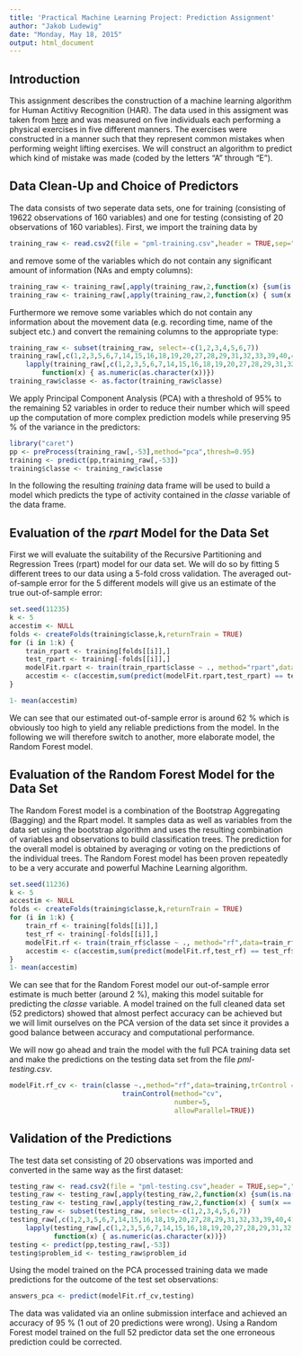 ```yaml
---
title: 'Practical Machine Learning Project: Prediction Assignment'
author: "Jakob Ludewig"
date: "Monday, May 18, 2015"
output: html_document
---
```


## Introduction

This assignment describes the construction of a machine learning algorithm for Human Actitivy Recognition (HAR). The data used in this assigment was taken from [here](http://groupware.les.inf.puc-rio.br/har) and was measured on five individuals each performing a physical exercises in five different manners. The exercises were constructed in a manner such that they represent common mistakes when performing weight lifting exercises. We will construct an algorithm to predict which kind of mistake was made (coded by the letters "A" through "E").

## Data Clean-Up and Choice of Predictors

The data consists of two seperate data sets, one for training (consisting of 19622 observations of 160 variables) and one for testing (consisting of 20 observations of 160 variables). First, we import the training data by

```r
training_raw <- read.csv2(file = "pml-training.csv",header = TRUE,sep=",")
```

and remove some of the variables which do not contain any significant amount of information (NAs and empty columns):

```r
training_raw <- training_raw[,apply(training_raw,2,function(x) {sum(is.na(x))})/nrow(training_raw)<0.95]
training_raw <- training_raw[,apply(training_raw,2,function(x) { sum(x == "")})/nrow(training_raw) < 0.95]
```

Furthermore we remove some variables which do not contain any information about the movement data (e.g. recording time, name of the subject etc.) and convert the remaining columns to the appropriate type:

```r
training_raw <- subset(training_raw, select=-c(1,2,3,4,5,6,7))
training_raw[,c(1,2,3,5,6,7,14,15,16,18,19,20,27,28,29,31,32,33,39,40,41,42,44,45,46,51,52)] <-
    lapply(training_raw[,c(1,2,3,5,6,7,14,15,16,18,19,20,27,28,29,31,32,33,39,40,41,42,44,45,46,51,52)],
        function(x) { as.numeric(as.character(x))})
training_raw$classe <- as.factor(training_raw$classe)
```

We apply Principal Component Analysis (PCA) with a threshold of 95% to the remaining 52 variables in order to reduce their number which will speed up the computation of more complex prediction models while preserving 95 % of the variance in the predictors:

```r
library("caret")
pp <- preProcess(training_raw[,-53],method="pca",thresh=0.95)
training <- predict(pp,training_raw[,-53])
training$classe <- training_raw$classe
```

In the following the resulting _training_ data frame will be used to build a model which predicts the type of activity contained in the _classe_ variable of the data frame.

## Evaluation of the _rpart_ Model for the Data Set

First we will evaluate the suitability of the Recursive Partitioning and Regression Trees (rpart) model for our data set. We will do so by fitting 5 different trees to our data using a 5-fold cross validation. The averaged out-of-sample error for the 5 different models will give us an estimate of the true out-of-sample error:

```r
set.seed(11235)
k <- 5
accestim <- NULL
folds <- createFolds(training$classe,k,returnTrain = TRUE)
for (i in 1:k) {
    train_rpart <- training[folds[[i]],]
    test_rpart <- training[-folds[[i]],]
    modelFit.rpart <- train(train_rpart$classe ~ ., method="rpart",data=train_rpart)
    accestim <- c(accestim,sum(predict(modelFit.rpart,test_rpart) == test_rpart$classe)/nrow(test_rpart))    
}
```
```r
1- mean(accestim)
```

We can see that our estimated out-of-sample error is around 62 % which is obviously too high to yield any reliable predictions from the model.
In the following we will therefore switch to another, more elaborate model, the Random Forest model.

## Evaluation of the Random Forest Model for the Data Set

The Random Forest model is a combination of the Bootstrap Aggregating (Bagging) and the Rpart model. It samples data as well as variables from the data set using the bootstrap algorithm and uses the resulting combination of variables and observations to build classification trees. The prediction for the overall model is obtained by averaging or voting on the predictions of the individual trees. The Random Forest model has been proven repeatedly to be a very accurate and powerful Machine Learning algorithm.

```r
set.seed(11236)
k <- 5
accestim <- NULL
folds <- createFolds(training$classe,k,returnTrain = TRUE)
for (i in 1:k) {
    train_rf <- training[folds[[i]],]
    test_rf <- training[-folds[[i]],]
    modelFit.rf <- train(train_rf$classe ~ ., method="rf",data=train_rf)
    accestim <- c(accestim,sum(predict(modelFit.rf,test_rf) == test_rf$classe)/nrow(test_rf))
}
1- mean(accestim)
```

We can see that for the Random Forest model our out-of-sample error estimate is much better (around 2 %), making this model suitable for predicting the _classe_ variable. A model trained on the full cleaned data set (52 predictors) showed that almost perfect accuracy can be achieved but we will limit ourselves on the PCA version of the data set since it provides a good balance between accuracy and computational performance.

We will now go ahead and train the model with the full PCA training data set and make the predictions on the testing data set from the file _pml-testing.csv_.

```r
modelFit.rf_cv <- train(classe ~.,method="rf",data=training,trControl = 
                            trainControl(method="cv",
                                         number=5,
                                         allowParallel=TRUE))
```

## Validation of the Predictions

The test data set consisting of 20 observations was imported and converted in the same way as the first dataset:

```r
testing_raw <- read.csv2(file = "pml-testing.csv",header = TRUE,sep=",")
testing_raw <- testing_raw[,apply(testing_raw,2,function(x) {sum(is.na(x))})/nrow(testing_raw)<0.95]
testing_raw <- testing_raw[,apply(testing_raw,2,function(x) { sum(x == "")})/nrow(testing_raw) < 0.95]
testing_raw <- subset(testing_raw, select=-c(1,2,3,4,5,6,7))
testing_raw[,c(1,2,3,5,6,7,14,15,16,18,19,20,27,28,29,31,32,33,39,40,41,42,44,45,46,51,52)] <- 
    lapply(testing_raw[,c(1,2,3,5,6,7,14,15,16,18,19,20,27,28,29,31,32,33,39,40,41,42,44,45,46,51,52)],
           function(x) { as.numeric(as.character(x))})
testing <- predict(pp,testing_raw[,-53])
testing$problem_id <- testing_raw$problem_id
```

Using the model trained on the PCA processed training data we made predictions for the outcome of the test set observations:

```r
answers_pca <- predict(modelFit.rf_cv,testing)
```

The data was validated via an online submission interface and achieved an accuracy of 95 % (1 out of 20 predictions were wrong). Using a Random Forest model trained on the full 52 predictor data set the one erroneous prediction could be corrected.